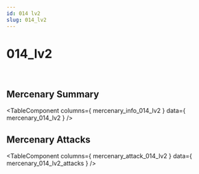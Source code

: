 ```yaml
---
id: 014 lv2
slug: 014_lv2
---
```



# 014_lv2

<div style = {{ display: "flex" }}>
    <Image img={require('@site/static/img/mercenaries/illust/thum_char_view_n_014.jpg')}/>
    <Image img={require('@site/static/img/mercenaries/illust/thum_char_view_o_014.jpg')}/>
</div>

## Mercenary Summary

<TableComponent
  columns={ mercenary_info_014_lv2 }
  data={ mercenary_014_lv2 }
/>

## Mercenary Attacks

<TableComponent
  columns={ mercenary_attack_014_lv2 }
  data={ mercenary_014_lv2_attacks }
/>